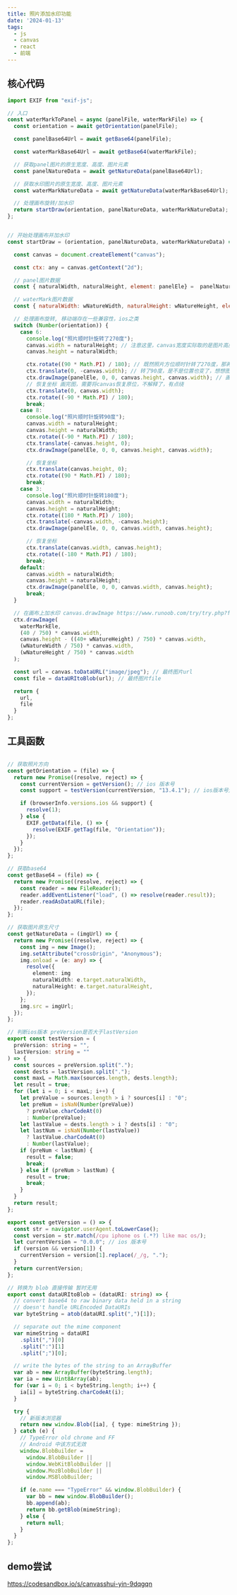 ```yaml
---
title: 照片添加水印功能
date: '2024-01-13'
tags:
  - js
  - canvas
  - react
  - 前端
---
```


## 核心代码
```js
import EXIF from "exif-js";

// 入口
const waterMarkToPanel = async (panelFile, waterMarkFile) => {
  const orientation = await getOrientation(panelFile);

  const panelBase64Url = await getBase64(panelFile);

  const waterMarkBase64Url = await getBase64(waterMarkFile);

  // 获取panel图片的原生宽度、高度、图片元素
  const panelNatureData = await getNatureData(panelBase64Url);

  // 获取水印图片的原生宽度、高度、图片元素
  const waterMarkNatureData = await getNatureData(waterMarkBase64Url);

  // 处理画布旋转/加水印
  return startDraw(orientation, panelNatureData, waterMarkNatureData);
};


// 开始处理画布并加水印
const startDraw = (orientation, panelNatureData, waterMarkNatureData) => {

  const canvas = document.createElement("canvas");

  const ctx: any = canvas.getContext("2d");

  // panel图片数据
  const { naturalWidth, naturalHeight, element: panelEle} =  panelNatureData;

  // waterMark图片数据
  const { naturalWidth: wNatureWidth, naturalHeight: wNatureHeight, element: waterMarkEle} =  waterMarkNatureData;

  // 处理画布旋转, 移动端存在一些兼容性，ios之类
  switch (Number(orientation)) {
    case 6:
      console.log("照片顺时针旋转了270度");
      canvas.width = naturalHeight; // 注意这里，canvas宽度实际取的是图片高度，因为图片的方位是旋转过270度的，以下类试
      canvas.height = naturalWidth;

      ctx.rotate((90 * Math.PI) / 180); // 既然照片方位顺时针转了270度，那再转90度，相当于一共转了360度，相当于没转，这是方位就正确了
      ctx.translate(0, -canvas.width); // 转了90度，是不是位置也变了，想想图片在第一象限，绕原点顺时针转了90度，那就转到第二象限了，那就需要超y方向移上去
      ctx.drawImage(panelEle, 0, 0, canvas.height, canvas.width); // 画图
      // 恢复坐标 画完图，需要将canvas恢复原位，不解释了，有点绕
      ctx.translate(0, canvas.width);
      ctx.rotate((-90 * Math.PI) / 180);
      break;
    case 8:
      console.log("照片顺时针旋转90度");
      canvas.width = naturalHeight;
      canvas.height = naturalWidth;
      ctx.rotate((-90 * Math.PI) / 180);
      ctx.translate(-canvas.height, 0);
      ctx.drawImage(panelEle, 0, 0, canvas.height, canvas.width);

      // 恢复坐标
      ctx.translate(canvas.height, 0);
      ctx.rotate((90 * Math.PI) / 180);
      break;
    case 3:
      console.log("照片顺时针旋转180度");
      canvas.width = naturalWidth;
      canvas.height = naturalHeight;
      ctx.rotate((180 * Math.PI) / 180);
      ctx.translate(-canvas.width, -canvas.height);
      ctx.drawImage(panelEle, 0, 0, canvas.width, canvas.height);

      // 恢复坐标
      ctx.translate(canvas.width, canvas.height);
      ctx.rotate((-180 * Math.PI) / 180);
      break;
    default:
      canvas.width = naturalWidth;
      canvas.height = naturalHeight;
      ctx.drawImage(panelEle, 0, 0, canvas.width, canvas.height);
      break;
  }

  // 在画布上加水印 canvas.drawImage https://www.runoob.com/try/try.php?filename=tryhtml5_canvas_drawimage
  ctx.drawImage(
    waterMarkEle,
    (40 / 750) * canvas.width,
    canvas.height - ((40+ wNatureHeight) / 750) * canvas.width,
    (wNatureWidth / 750) * canvas.width,
    (wNatureHeight / 750) * canvas.width
  );

  const url = canvas.toDataURL("image/jpeg"); // 最终图片url
  const file = dataURItoBlob(url); // 最终图片file

  return {
    url,
    file
  }
};
```

## 工具函数

```ts

// 获取照片方向
const getOrientation = (file) => {
  return new Promise((resolve, reject) => {
    const currentVersion = getVersion(); // ios 版本号
    const support = testVersion(currentVersion, "13.4.1"); // ios版本号大于13.4.1， 无需特殊处理

    if (browserInfo.versions.ios && support) {
      resolve(1);
    } else {
      EXIF.getData(file, () => {
        resolve(EXIF.getTag(file, "Orientation"));
      });
    }
  });
};

// 获取base64
const getBase64 = (file) => {
  return new Promise((resolve, reject) => {
    const reader = new FileReader();
    reader.addEventListener("load", () => resolve(reader.result));
    reader.readAsDataURL(file);
  });
};

// 获取图片原生尺寸
const getNatureData = (imgUrl) => {
  return new Promise((resolve, reject) => {
    const img = new Image();
    img.setAttribute("crossOrigin", "Anonymous");
    img.onload = (e: any) => {
      resolve({
        element: img
        naturalWidth: e.target.naturalWidth,
        naturalHeight: e.target.naturalHeight,
      });
    };
    img.src = imgUrl;
  });
};

// 判断ios版本 preVersion是否大于lastVersion
export const testVersion = (
  preVersion: string = "",
  lastVersion: string = ""
) => {
  const sources = preVersion.split(".");
  const dests = lastVersion.split(".");
  const maxL = Math.max(sources.length, dests.length);
  let result = true;
  for (let i = 0; i < maxL; i++) {
    let preValue = sources.length > i ? sources[i] : "0";
    let preNum = isNaN(Number(preValue))
      ? preValue.charCodeAt(0)
      : Number(preValue);
    let lastValue = dests.length > i ? dests[i] : "0";
    let lastNum = isNaN(Number(lastValue))
      ? lastValue.charCodeAt(0)
      : Number(lastValue);
    if (preNum < lastNum) {
      result = false;
      break;
    } else if (preNum > lastNum) {
      result = true;
      break;
    }
  }
  return result;
};

export const getVersion = () => {
  const str = navigator.userAgent.toLowerCase();
  const version = str.match(/cpu iphone os (.*?) like mac os/);
  let currentVersion = "0.0.0"; // ios 版本号
  if (version && version[1]) {
    currentVersion = version[1].replace(/_/g, ".");
  }
  return currentVersion;
};

// 转换为 blob 直接传输 暂时无用
export const dataURItoBlob = (dataURI: string) => {
  // convert base64 to raw binary data held in a string
  // doesn't handle URLEncoded DataURIs
  var byteString = atob(dataURI.split(",")[1]);

  // separate out the mime component
  var mimeString = dataURI
    .split(",")[0]
    .split(":")[1]
    .split(";")[0];

  // write the bytes of the string to an ArrayBuffer
  var ab = new ArrayBuffer(byteString.length);
  var ia = new Uint8Array(ab);
  for (var i = 0; i < byteString.length; i++) {
    ia[i] = byteString.charCodeAt(i);
  }

  try {
    // 新版本浏览器
    return new window.Blob([ia], { type: mimeString });
  } catch (e) {
    // TypeError old chrome and FF
    // Android 中该方式无效
    window.BlobBuilder =
      window.BlobBuilder ||
      window.WebKitBlobBuilder ||
      window.MozBlobBuilder ||
      window.MSBlobBuilder;

    if (e.name === "TypeError" && window.BlobBuilder) {
      var bb = new window.BlobBuilder();
      bb.append(ab);
      return bb.getBlob(mimeString);
    } else {
      return null;
    }
  }
};
```
## demo尝试
https://codesandbox.io/s/canvasshui-yin-9dqgqn
